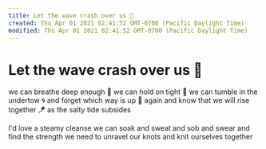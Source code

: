 ```yaml
---
title: Let the wave crash over us 🌊
created: Thu Apr 01 2021 02:41:52 GMT-0700 (Pacific Daylight Time)
modified: Thu Apr 01 2021 02:41:52 GMT-0700 (Pacific Daylight Time)
---
```

# Let the wave crash over us 🌊

we can breathe deep enough 🧘
we can hold on tight 🤝
we can tumble in the undertow 🌀
and forget which way is up 💠
again and know that we will rise together 🪁
as the salty tide subsides

I'd love a steamy cleanse
we can soak and sweat
and sob and swear
and find the strength we need
to unravel our knots
and knit ourselves together
